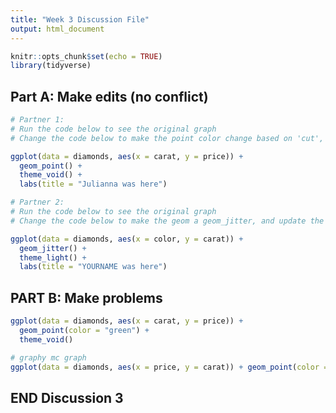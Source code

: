 ```yaml
---
title: "Week 3 Discussion File"
output: html_document
---
```


```r
knitr::opts_chunk$set(echo = TRUE)
library(tidyverse)
```

## Part A: Make edits (no conflict)

```r
# Partner 1: 
# Run the code below to see the original graph
# Change the code below to make the point color change based on 'cut', and update the theme to theme_bw(). Update the title to include your first name. 

ggplot(data = diamonds, aes(x = carat, y = price)) +
  geom_point() +
  theme_void() +
  labs(title = "Julianna was here")
```

```r
# Partner 2: 
# Run the code below to see the original graph
# Change the code below to make the geom a geom_jitter, and update the theme to theme_light. Update the title to include your first name. 

ggplot(data = diamonds, aes(x = color, y = carat)) +
  geom_jitter() +
  theme_light() +
  labs(title = "YOURNAME was here")
```

## PART B: Make problems

```r



ggplot(data = diamonds, aes(x = carat, y = price)) +
  geom_point(color = "green") +
  theme_void()

```

```r
# graphy mc graph
ggplot(data = diamonds, aes(x = price, y = carat)) + geom_point(color = "purple")
```

## END Discussion 3
